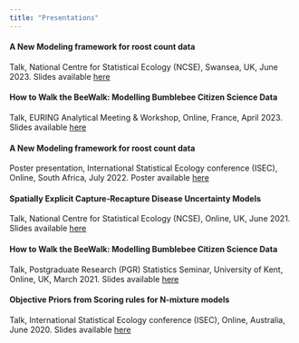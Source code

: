 ```yaml
---
title: "Presentations"
---
```


#### A New Modeling framework for roost count data

Talk, National Centre for Statistical Ecology (NCSE), Swansea, UK, June 2023. Slides available [here](NCSE_parrots.pdf)



#### How to Walk the BeeWalk: Modelling Bumblebee Citizen Science Data

Talk, EURING Analytical Meeting & Workshop, Online, France, April 2023. Slides available [here](BB_EURING.pdf)



#### A New Modeling framework for roost count data

Poster presentation, International Statistical Ecology conference (ISEC), Online, South Africa, July 2022. Poster available [here](Parrots_poster_ISEC.pdf)



#### Spatially Explicit Capture‑Recapture Disease Uncertainty Models

Talk, National Centre for Statistical Ecology (NCSE), Online, UK, June 2021. Slides available [here](SCR_disease_uncertainity.pdf)



#### How to Walk the BeeWalk: Modelling Bumblebee Citizen Science Data

Talk, Postgraduate Research (PGR) Statistics Seminar, University of Kent, Online, UK, March 2021. Slides available [here](Beewalk_PGR.pdf)



#### Objective Priors from Scoring rules for N‑mixture models

Talk, International Statistical Ecology conference (ISEC), Online, Australia, June 2020. Slides available [here](Objective_priors_Nmix_ISEC.pdf)

